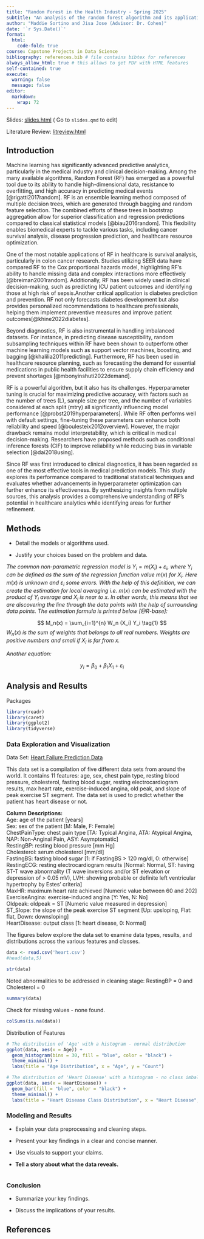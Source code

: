 ```yaml
---
title: "Random Forest in the Health Industry - Spring 2025"
subtitle: "An analysis of the random forest algorithm and its applications in the health industry"
author: "Maddie Sortino and Jisa Jose (Advisor: Dr. Cohen)"
date: '`r Sys.Date()`'
format:
  html:
    code-fold: true
course: Capstone Projects in Data Science
bibliography: references.bib # file contains bibtex for references
always_allow_html: true # this allows to get PDF with HTML features
self-contained: true
execute: 
  warning: false
  message: false
editor: 
  markdown: 
    wrap: 72
---
```


Slides: [slides.html](slides.html){target="_blank"} ( Go to `slides.qmd`
to edit)

Literature Review: [litreview.html](litreview.html)

## Introduction

Machine learning has significantly advanced predictive analytics,
particularly in the medical industry and clinical decision-making. Among
the many available algorithms, Random Forest (RF) has emerged as a
powerful tool due to its ability to handle high-dimensional data,
resistance to overfitting, and high accuracy in predicting medical
events [@rigatti2017random]. RF is an ensemble
learning method composed of multiple decision trees, which are generated
through bagging and random feature selection. The combined efforts of
these trees in bootstrap aggregation allow for superior classification
and regression predictions compared to classical statistical models
[@biau2016random]. This flexibility enables
biomedical experts to tackle various tasks, including cancer survival
analysis, disease progression prediction, and healthcare resource
optimization.

One of the most notable applications of RF in healthcare is survival
analysis, particularly in colon cancer research. Studies utilizing SEER
data have compared RF to the Cox proportional hazards model,
highlighting RF’s ability to handle missing data and complex
interactions more effectively [@breiman2001random]. Additionally, RF has
been widely used in clinical decision-making, such as predicting ICU
patient outcomes and identifying those at high risk of sepsis.Another critical application is diabetes prediction and prevention. RF not only forecasts diabetes development but also provides personalized recommendations to healthcare professionals, helping them implement preventive measures and improve patient outcomes[@khine2022diabetes].

Beyond diagnostics, RF is also instrumental in handling imbalanced
datasets. For instance, in predicting disease susceptibility, random
subsampling techniques within RF have been shown to outperform other
machine learning models such as support vector machines, boosting, and
bagging [@khalilia2011predicting]. Furthermore, RF has been used in
healthcare resource planning, such as forecasting the demand for
essential medications in public health facilities to ensure supply chain
efficiency and prevent shortages [@mbonyinshuti2022demand].

RF is a powerful algorithm, but it also has its challenges.
Hyperparameter tuning is crucial for maximizing predictive accuracy,
with factors such as the number of trees (L), sample size per tree, and
the number of variables considered at each split (mtry) all
significantly influencing model performance [@probst2019hyperparameters]. While RF often performs well with default
settings, fine-tuning these parameters can enhance both reliability and
speed [@boulesteix2012overview]. However, the major drawback remains
model interpretability, which is critical in medical decision-making. Researchers have proposed methods such as conditional inference forests (CIF) to improve reliability while
reducing bias in variable selection [@dai2018using].

Since RF was first introduced to clinical diagnostics, it has been
regarded as one of the most effective tools in medical prediction
models. This study explores its performance compared to traditional
statistical techniques and evaluates whether advancements in
hyperparameter optimization can further enhance its effectiveness. By
synthesizing insights from multiple sources, this analysis provides a
comprehensive understanding of RF’s potential in healthcare analytics
while identifying areas for further refinement.

## Methods

-   Detail the models or algorithms used.

-   Justify your choices based on the problem and data.

*The common non-parametric regression model is*
$Y_i = m(X_i) + \varepsilon_i$*, where* $Y_i$ *can be defined as the sum
of the regression function value* $m(x)$ *for* $X_i$*. Here* $m(x)$ *is
unknown and* $\varepsilon_i$ *some errors. With the help of this
definition, we can create the estimation for local averaging i.e.*
$m(x)$ *can be estimated with the product of* $Y_i$ *average and* $X_i$
*is near to* $x$*. In other words, this means that we are discovering
the line through the data points with the help of surrounding data
points. The estimation formula is printed below [@R-base]:*

$$
M_n(x) = \sum_{i=1}^{n} W_n (X_i) Y_i  \tag{1}
$$$W_n(x)$ *is the sum of weights that belongs to all real numbers.
Weights are positive numbers and small if* $X_i$ *is far from* $x$*.*

*Another equation:*

$$
y_i = \beta_0 + \beta_1 X_1 +\varepsilon_i
$$

## Analysis and Results

Packages

```r
library(readr)
library(caret)
library(ggplot2)
library(tidyverse)
```

### Data Exploration and Visualization

Data Set: [Heart Failure Prediction
Data](https://www.kaggle.com/datasets/fedesoriano/heart-failure-prediction/data)

This data set is a compilation of five different data sets from around
the world. It contains 11 features: age, sex, chest pain type, resting
blood pressure, cholesterol, fasting blood sugar, resting
electrocardiogram results, max heart rate, exercise-induced angina, old
peak, and slope of peak exercise ST segment. The data set is used to
predict whether the patient has heart disease or not.

**Column Descriptions:**<br> Age: age of the patient \[years\]<br> Sex:
sex of the patient \[M: Male, F: Female\]<br> ChestPainType: chest pain
type \[TA: Typical Angina, ATA: Atypical Angina, NAP: Non-Anginal Pain,
ASY: Asymptomatic\]<br> RestingBP: resting blood pressure \[mm Hg\]<br>
Cholesterol: serum cholesterol \[mm/dl\]<br> FastingBS: fasting blood
sugar \[1: if FastingBS \> 120 mg/dl, 0: otherwise\]<br> RestingECG:
resting electrocardiogram results \[Normal: Normal, ST: having ST-T wave
abnormality (T wave inversions and/or ST elevation or depression of \>
0.05 mV), LVH: showing probable or definite left ventricular hypertrophy
by Estes' criteria\]<br> MaxHR: maximum heart rate achieved \[Numeric
value between 60 and 202\]<br> ExerciseAngina: exercise-induced angina
\[Y: Yes, N: No\]<br> Oldpeak: oldpeak = ST \[Numeric value measured in
depression\]<br> ST_Slope: the slope of the peak exercise ST segment
\[Up: upsloping, Flat: flat, Down: downsloping\]<br> HeartDisease:
output class \[1: heart disease, 0: Normal\]<br>

The figures below explore the data set to examine data types, results,
and distributions across the various features and classes.

```r
data <- read.csv('heart.csv')
#head(data,5)
```

```r
str(data)
```
Noted abnormalities to be addressed in cleaning stage: RestingBP = 0 and Cholesterol = 0
```r
summary(data)
```
Check for missing values - none found.
```r
colSums(is.na(data))
```

Distribution of Features
```r
# The distribution of 'Age' with a histogram - normal distribution
ggplot(data, aes(x = Age)) +
  geom_histogram(bins = 30, fill = "blue", color = "black") +
  theme_minimal() +
  labs(title = "Age Distribution", x = "Age", y = "Count")
```
```r
# The distribution of 'Heart Disease' with a histogram - no class imbalance
ggplot(data, aes(x = HeartDisease)) +
  geom_bar(fill = "blue", color = "black") +
  theme_minimal() +
  labs(title = "Heart Disease Class Distribution", x = "Heart Disease", y = "Count")
```
### Modeling and Results

-   Explain your data preprocessing and cleaning steps.

-   Present your key findings in a clear and concise manner.

-   Use visuals to support your claims.

-   **Tell a story about what the data reveals.**

```r

```

### Conclusion

-   Summarize your key findings.

-   Discuss the implications of your results.

## References

